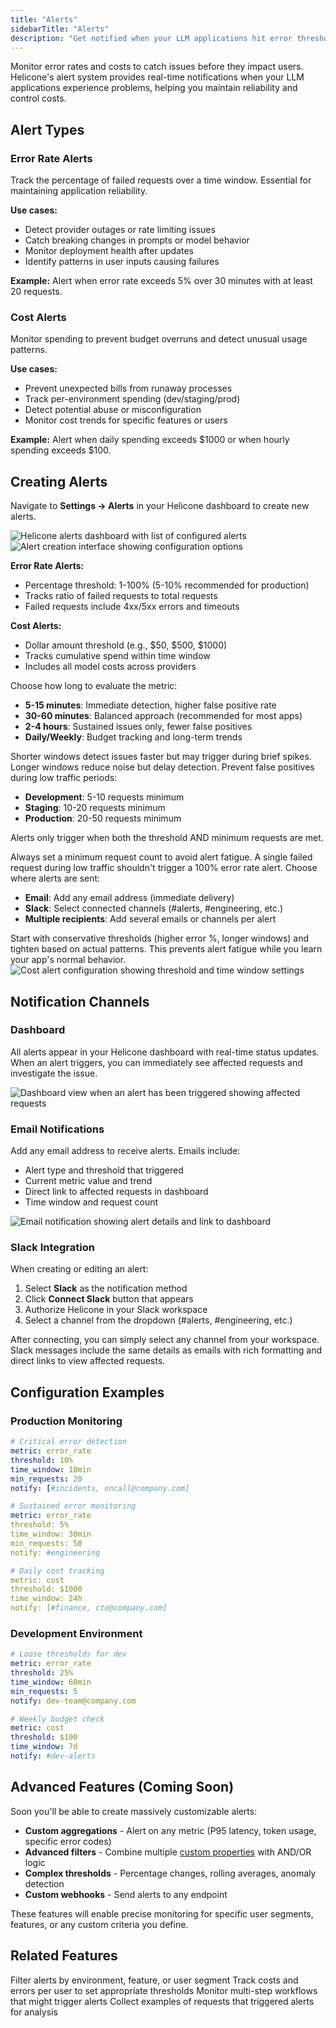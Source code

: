 ```yaml
---
title: "Alerts"
sidebarTitle: "Alerts"
description: "Get notified when your LLM applications hit error thresholds or cost limits"
---
```


Monitor error rates and costs to catch issues before they impact users. Helicone's alert system provides real-time notifications when your LLM applications experience problems, helping you maintain reliability and control costs.

## Alert Types

### Error Rate Alerts
Track the percentage of failed requests over a time window. Essential for maintaining application reliability.

**Use cases:**
- Detect provider outages or rate limiting issues
- Catch breaking changes in prompts or model behavior  
- Monitor deployment health after updates
- Identify patterns in user inputs causing failures

**Example:** Alert when error rate exceeds 5% over 30 minutes with at least 20 requests.

### Cost Alerts
Monitor spending to prevent budget overruns and detect unusual usage patterns.

**Use cases:**
- Prevent unexpected bills from runaway processes
- Track per-environment spending (dev/staging/prod)
- Detect potential abuse or misconfiguration
- Monitor cost trends for specific features or users

**Example:** Alert when daily spending exceeds \$1000 or when hourly spending exceeds \$100.

## Creating Alerts

Navigate to **Settings → Alerts** in your Helicone dashboard to create new alerts.

<Frame caption="Helicone Alerts Dashboard showing configured alerts and their status">
  <img
    src="/images/alerts/alert-page.webp"
    alt="Helicone alerts dashboard with list of configured alerts"
  />
</Frame>

<Steps>
<Step title="Select alert type and threshold">
  <Frame caption="Creating a new alert in Helicone">
    <img
      src="/images/alerts/alert-create.webp"
      alt="Alert creation interface showing configuration options"
    />
  </Frame>
  
  **Error Rate Alerts:**
  - Percentage threshold: 1-100% (5-10% recommended for production)
  - Tracks ratio of failed requests to total requests
  - Failed requests include 4xx/5xx errors and timeouts
  
  **Cost Alerts:**
  - Dollar amount threshold (e.g., $50, $500, $1000)
  - Tracks cumulative spend within time window
  - Includes all model costs across providers
</Step>

<Step title="Configure time window">  
  Choose how long to evaluate the metric:
  
  - **5-15 minutes**: Immediate detection, higher false positive rate
  - **30-60 minutes**: Balanced approach (recommended for most apps)
  - **2-4 hours**: Sustained issues only, fewer false positives
  - **Daily/Weekly**: Budget tracking and long-term trends
  
  <Note>
  Shorter windows detect issues faster but may trigger during brief spikes. Longer windows reduce noise but delay detection.
  </Note>
</Step>

<Step title="Set minimum request threshold">
  Prevent false positives during low traffic periods:
  
  - **Development**: 5-10 requests minimum
  - **Staging**: 10-20 requests minimum  
  - **Production**: 20-50 requests minimum
  
  Alerts only trigger when both the threshold AND minimum requests are met.
  
  <Warning>
  Always set a minimum request count to avoid alert fatigue. A single failed request during low traffic shouldn't trigger a 100% error rate alert.
  </Warning>
</Step>

<Step title="Configure notifications">
  Choose where alerts are sent:
  
  - **Email**: Add any email address (immediate delivery)
  - **Slack**: Select connected channels (#alerts, #engineering, etc.)
  - **Multiple recipients**: Add several emails or channels per alert
</Step>
</Steps>

<Tip>
Start with conservative thresholds (higher error %, longer windows) and tighten based on actual patterns. This prevents alert fatigue while you learn your app's normal behavior.
</Tip>

<Frame caption="Example of a configured cost alert">
  <img
    src="/images/alerts/alert-cost-configured.webp"
    alt="Cost alert configuration showing threshold and time window settings"
  />
</Frame>

## Notification Channels

### Dashboard
All alerts appear in your Helicone dashboard with real-time status updates. When an alert triggers, you can immediately see affected requests and investigate the issue.

<Frame caption="Alert triggered view in the dashboard">
  <img
    src="/images/alerts/alert-triggered.webp"
    alt="Dashboard view when an alert has been triggered showing affected requests"
  />
</Frame>

### Email Notifications
Add any email address to receive alerts. Emails include:
- Alert type and threshold that triggered
- Current metric value and trend
- Direct link to affected requests in dashboard
- Time window and request count

<Frame caption="Example alert notification email">
  <img
    src="/images/alerts/alert-triggered-email.webp"
    alt="Email notification showing alert details and link to dashboard"
  />
</Frame>

### Slack Integration
When creating or editing an alert:
1. Select **Slack** as the notification method
2. Click **Connect Slack** button that appears
3. Authorize Helicone in your Slack workspace
4. Select a channel from the dropdown (#alerts, #engineering, etc.)

After connecting, you can simply select any channel from your workspace. Slack messages include the same details as emails with rich formatting and direct links to view affected requests.

## Configuration Examples

### Production Monitoring

```yaml
# Critical error detection
metric: error_rate
threshold: 10%
time_window: 10min
min_requests: 20
notify: [#incidents, oncall@company.com]

# Sustained error monitoring  
metric: error_rate
threshold: 5%
time_window: 30min
min_requests: 50
notify: #engineering

# Daily cost tracking
metric: cost
threshold: $1000
time_window: 24h
notify: [#finance, cto@company.com]
```

### Development Environment

```yaml
# Loose thresholds for dev
metric: error_rate
threshold: 25%
time_window: 60min
min_requests: 5
notify: dev-team@company.com

# Weekly budget check
metric: cost
threshold: $100
time_window: 7d
notify: #dev-alerts
```


## Advanced Features (Coming Soon)

Soon you'll be able to create massively customizable alerts:

- **Custom aggregations** - Alert on any metric (P95 latency, token usage, specific error codes)
- **Advanced filters** - Combine multiple [custom properties](/observability/custom-properties) with AND/OR logic
- **Complex thresholds** - Percentage changes, rolling averages, anomaly detection
- **Custom webhooks** - Send alerts to any endpoint

These features will enable precise monitoring for specific user segments, features, or any custom criteria you define.

## Related Features

<CardGroup cols={2}>
<Card title="Custom Properties" icon="tag" href="/observability/custom-properties">
  Filter alerts by environment, feature, or user segment
</Card>

<Card title="User Metrics" icon="users" href="/observability/user-metrics">  
  Track costs and errors per user to set appropriate thresholds
</Card>

<Card title="Sessions" icon="link" href="/features/sessions">
  Monitor multi-step workflows that might trigger alerts
</Card>

<Card title="Datasets" icon="database" href="/features/datasets">
  Collect examples of requests that triggered alerts for analysis
</Card>
</CardGroup>

